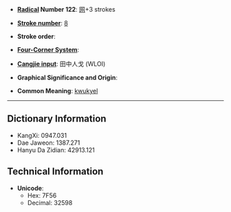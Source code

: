 * '''[[Wiktionary:Chinese radical index| Radical]] Number 122''': [[Wiktionary:Chinese radical index 网|网]]+3 strokes

* '''[[Wiktionary:Chinese total strokes index|Stroke number]]''': [[Wiktionary:Chinese total strokes index 8|8]]

* '''Stroke order''': 

* '''[[Wiktionary:Chinese four corner index|Four-Corner System]]''': 

* '''[[Wiktionary:Chinese Cangjie index|Cangjie input]]''': 田中人戈 (WLOI)

* '''Graphical Significance and Origin''': 

* '''Common Meaning''': [[kwukyel]]

----

== Dictionary Information ==

* KangXi: 0947.031
* Dae Jaweon: 1387.271
* Hanyu Da Zidian: 42913.121

== Technical Information ==

* '''Unicode''':
** Hex: 7F56
** Decimal: 32598
